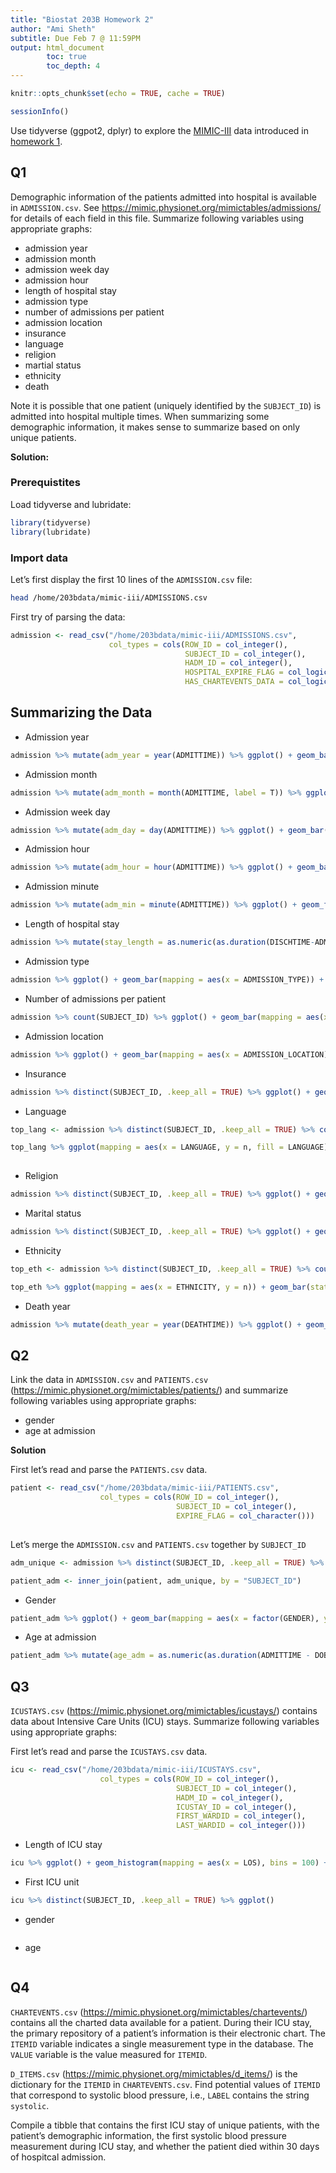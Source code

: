 ```yaml
---
title: "Biostat 203B Homework 2"
author: "Ami Sheth"
subtitle: Due Feb 7 @ 11:59PM
output: html_document
        toc: true
        toc_depth: 4
---
```


```r
knitr::opts_chunk$set(echo = TRUE, cache = TRUE)
```

```r
sessionInfo()
```

Use tidyverse (ggpot2, dplyr) to explore the [MIMIC-III](https://mimic.physionet.org) data introduced in [homework 1](https://ucla-biostat203b-2020winter.github.io/hw/hw1/hw1.html).

## Q1

Demographic information of the patients admitted into hospital is available in `ADMISSION.csv`. See <https://mimic.physionet.org/mimictables/admissions/> for details of each field in this file. Summarize following variables using appropriate graphs:   

- admission year  
- admission month  
- admission week day  
- admission hour  
- length of hospital stay  
- admission type  
- number of admissions per patient  
- admission location  
- insurance  
- language  
- religion  
- martial status  
- ethnicity  
- death 

Note it is possible that one patient (uniquely identified by the `SUBJECT_ID`) is admitted into hospital multiple times. When summarizing some demographic information, it makes sense to summarize based on only unique patients. 

**Solution:**

### Prerequistites 

Load tidyverse and lubridate:
```r
library(tidyverse)
library(lubridate)
```

### Import data
Let's first display the first 10 lines of the `ADMISSION.csv` file:
```bash
head /home/203bdata/mimic-iii/ADMISSIONS.csv
```

First try of parsing the data:
```r
admission <- read_csv("/home/203bdata/mimic-iii/ADMISSIONS.csv",
                      col_types = cols(ROW_ID = col_integer(),
                                       SUBJECT_ID = col_integer(),
                                       HADM_ID = col_integer(),
                                       HOSPITAL_EXPIRE_FLAG = col_logical(),
                                       HAS_CHARTEVENTS_DATA = col_logical()))
```

## Summarizing the Data 

- Admission year

```r
admission %>% mutate(adm_year = year(ADMITTIME)) %>% ggplot() + geom_bar(mapping = aes(x = adm_year)) + xlab("Year of Admission") + ggtitle("Barplot of Admission Year") + theme(plot.title = element_text(hjust = 0.5))
```

- Admission month

```r
admission %>% mutate(adm_month = month(ADMITTIME, label = T)) %>% ggplot() + geom_bar(mapping = aes(x = adm_month)) + xlab("Month of Admission") + ggtitle("Barplot of Admission Month") + theme(plot.title = element_text(hjust = 0.5))
```

- Admission week day

```r
admission %>% mutate(adm_day = day(ADMITTIME)) %>% ggplot() + geom_bar(mapping = aes(x = adm_day)) + xlab("Day of Admission") + ggtitle("Barplot of Admission Day") + theme(plot.title = element_text(hjust = 0.5))
```

- Admission hour

```r
admission %>% mutate(adm_hour = hour(ADMITTIME)) %>% ggplot() + geom_bar(mapping = aes(x = adm_hour)) + xlab("Hour of Admission") + ggtitle("Barplot of Admission Hour") + theme(plot.title = element_text(hjust = 0.5))
```

- Admission minute

```r
admission %>% mutate(adm_min = minute(ADMITTIME)) %>% ggplot() + geom_freqpoly(binwidth = 2, mapping = aes(x = adm_min)) + xlab("Minute of Admission") + ggtitle("Plot of Admission Minute") + theme(plot.title = element_text(hjust = 0.5))
```

- Length of hospital stay 

```r
admission %>% mutate(stay_length = as.numeric(as.duration(DISCHTIME-ADMITTIME)/ 86400)) %>% ggplot() + geom_density(mapping = aes(x = stay_length)) + xlab("Length of Stay (days)") + ggtitle("Plot of Length of Hospital Stay") + theme(plot.title = element_text(hjust = 0.5))
```

- Admission type  

```r
admission %>% ggplot() + geom_bar(mapping = aes(x = ADMISSION_TYPE)) + xlab("Admission Type") + ggtitle("Barplot of Admission Type") + theme(plot.title = element_text(hjust = 0.5))
```

- Number of admissions per patient  

```r
admission %>% count(SUBJECT_ID) %>% ggplot() + geom_bar(mapping = aes(x = n)) + xlab("Number of Admissions") + ggtitle("Frequency of Admissions per Patient") + theme(plot.title = element_text(hjust = 0.5))
```

- Admission location  

```r
admission %>% ggplot() + geom_bar(mapping = aes(x = ADMISSION_LOCATION)) + coord_flip() + xlab("Admission Location") + ggtitle("Barplot of Admission Location")
```

- Insurance  

```r
admission %>% distinct(SUBJECT_ID, .keep_all = TRUE) %>% ggplot() + geom_bar(mapping = aes(x = INSURANCE)) + ggtitle("Plot of Patient Insurance") + theme(plot.title = element_text(hjust = 0.5))
```

- Language  

```r
top_lang <- admission %>% distinct(SUBJECT_ID, .keep_all = TRUE) %>% count(LANGUAGE) %>% na.omit(LANGUAGE) %>% arrange(desc(n)) %>% slice(1:10)

top_lang %>% ggplot(mapping = aes(x = LANGUAGE, y = n, fill = LANGUAGE)) + geom_bar(stat = "identity") + labs(title = "Top Ten Patient Languages", y = "Count", x = "Language") + theme(plot.title = element_text(hjust = 0.5), legend.position = "none")
 
```

- Religion  

```r
admission %>% distinct(SUBJECT_ID, .keep_all = TRUE) %>% ggplot() + geom_bar(mapping = aes(x = RELIGION)) + ggtitle("Plot of Patient Religion") + theme(plot.title = element_text(hjust = 0.5), axis.text.x = element_text(angle = 45, hjust = 1))
```

- Marital status 

```r
admission %>% distinct(SUBJECT_ID, .keep_all = TRUE) %>% ggplot() + geom_bar(mapping = aes(x = MARITAL_STATUS)) + ggtitle("Plot of Marital Status") + xlab("Marital Status") + theme(plot.title = element_text(hjust = 0.5), axis.text.x = element_text(angle = 45, hjust = 1))
```

- Ethnicity  

```r
top_eth <- admission %>% distinct(SUBJECT_ID, .keep_all = TRUE) %>% count(ETHNICITY) %>% arrange(desc(n)) %>% slice(1:10)

top_eth %>% ggplot(mapping = aes(x = ETHNICITY, y = n)) + geom_bar(stat = "identity") + ggtitle("Plot of Patient Ethnicity") + theme(plot.title = element_text(hjust = 0.5), axis.text.x = element_text(angle = 45, hjust = 1, size = 6)) + scale_x_discrete(drop = F)

```

- Death year

```r
admission %>% mutate(death_year = year(DEATHTIME)) %>% ggplot() + geom_freqpoly(mapping = aes(x = death_year), bins = 40) + xlab("Year of Death") + ggtitle("Plot of In-Hospital Death Each Year") + theme(plot.title = element_text(hjust = 0.5))
```


## Q2

Link the data in `ADMISSION.csv` and `PATIENTS.csv` (<https://mimic.physionet.org/mimictables/patients/>) and summarize following variables using appropriate graphs:  

- gender  
- age at admission 

**Solution**

First let's read and parse the `PATIENTS.csv` data.

```r
patient <- read_csv("/home/203bdata/mimic-iii/PATIENTS.csv",
                    col_types = cols(ROW_ID = col_integer(),
                                     SUBJECT_ID = col_integer(),
                                     EXPIRE_FLAG = col_character()))
                    
```

Let's merge the `ADMISSION.csv` and `PATIENTS.csv` together by `SUBJECT_ID`

```r
adm_unique <- admission %>% distinct(SUBJECT_ID, .keep_all = TRUE) %>% select("SUBJECT_ID","ADMITTIME")

patient_adm <- inner_join(patient, adm_unique, by = "SUBJECT_ID")
```

- Gender

```r
patient_adm %>% ggplot() + geom_bar(mapping = aes(x = factor(GENDER), y = ..prop.., group = 1), stat = "count") + scale_x_discrete(label = c("Female", "Male")) + labs(title = "Gender of Patients", y = "Proportion", x = "Gender")
```

- Age at admission 

```r
patient_adm %>% mutate(age_adm = as.numeric(as.duration(ADMITTIME - DOB), "years")) %>% ggplot() + geom_histogram(mapping = aes(x = age_adm), bins = 40)
```


## Q3

`ICUSTAYS.csv` (<https://mimic.physionet.org/mimictables/icustays/>) contains data about Intensive Care Units (ICU) stays. Summarize following variables using appropriate graphs:  

First let's read and parse the `ICUSTAYS.csv` data.

```r
icu <- read_csv("/home/203bdata/mimic-iii/ICUSTAYS.csv",
                    col_types = cols(ROW_ID = col_integer(),
                                     SUBJECT_ID = col_integer(),
                                     HADM_ID = col_integer(),
                                     ICUSTAY_ID = col_integer(),
                                     FIRST_WARDID = col_integer(),
                                     LAST_WARDID = col_integer()))
```

- Length of ICU stay

```r

icu %>% ggplot() + geom_histogram(mapping = aes(x = LOS), bins = 100) + labs(title = "Plot of Length of ICU Stay", x = "Length of Stay (days)")

```

- First ICU unit  

```r
icu %>% distinct(SUBJECT_ID, .keep_all = TRUE) %>% ggplot() 
```

- gender 

```r

```

- age  

```r

```


## Q4 

`CHARTEVENTS.csv` (<https://mimic.physionet.org/mimictables/chartevents/>) contains all the charted data available for a patient. During their ICU stay, the primary repository of a patient’s information is their electronic chart. The `ITEMID` variable indicates a single measurement type in the database. The `VALUE` variable is the value measured for `ITEMID`. 

`D_ITEMS.csv` (<https://mimic.physionet.org/mimictables/d_items/>) is the dictionary for the `ITEMID` in `CHARTEVENTS.csv`. Find potential values of `ITEMID` that correspond to systolic blood pressure, i.e., `LABEL` contains the string `systolic`. 

Compile a tibble that contains the first ICU stay of unique patients, with the patient's demographic information, the first systolic blood pressure measurement during ICU stay, and whether the patient died within 30 days of hospitcal admission.